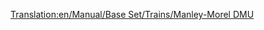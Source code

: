 [[Translation:en/Manual/Base Set/Trains/Manley-Morel DMU]]
{{nl/Vertaling|en/Manual/Base Set/Trains/Manley-Morel DMU|80}}
{{nl/Manual/Base Set/Trains/Treinen|Afbeelding=[[File:en/Manual/Base Set/Trains/Manleymoreldmu.png]]
|Kosten=£12,890 ($25.780)
|Snelheid=112 km/h (70 mph)
|Gewicht=32 t
|Kracht=600 hp (447 kW)
|Onderhoudskosten=£1,278 ($2.556)
|Ontworpen=1957
|Levensduur=12
|Capaciteit=76 passagiers
|Omschrijving=De Manley-Morel DMU is een meerdelige passagierswagon op diesel dat geleverd wordt in eenheden van 2 wagons.

Deze treinen zijn echt alleen geschikt voor kleine passagierstransporten, dit mede doordat de trein te weinig kracht heeft voor het trekken van goederen en andere wagons. Je kan wel meer eenheden gebruiken om de kracht en capaciteit te verhogen (echte DMU stijl), maar dan nog zit je met de beperkte snelheid van 112 km/h. Een betere optie is om te wachten op de [[nl/Manual/Base Set/Trains/SH '125'|SH "125"]] dat uitkomt in 1977.

Opletten geblazen als je deze trein in combinatie gebruikt met snellere treinen in hetzelfde netwerk, want je zal deze trein rap als traag ondervinden in vergelijking met vele andere treinen, waardoor een ophoping kan ontstaat achter de trein. Om dit probleem te voorkomen kan je ofwel de trein vervangen door een betere versie, of [[en/Community/Double-Tracks|inhaalsecties (EN)]] plaatsen.

Deze trein is verouderd met de introductie van de [[nl/Manual/Base Set/Trains/Dash|"Dash"]], een trein ontworpen in 1984 dat 8km/h sneller is en 100hp sterker is. Dit lijkt niet veel, maar je zal rap versteld van staan hoe snel ze vertrekken!

|Real-life=Dit is de Transport Tycoon versie van de [https://www.wikipedia.org/wiki/British Rail Class 101 Metro-Cammell Class 101 DMU (EN)] van 1956 als deel van moderniseringsplannen van het Britse spoornetwerk met als doel de stoomlocomotieven te vervangen op locale- en semi-expresslijnen. Het is ook het begin van de DMU stijl van rond 1950 en begin 1960. Ondanks de TTD's 12 jaar levensduur reed deze trein nog over het Britse landschap tot eind 2003! Op de dag van vandaag rijden ze nog maar alleen over eigen gereserveerde sporen.
}}
